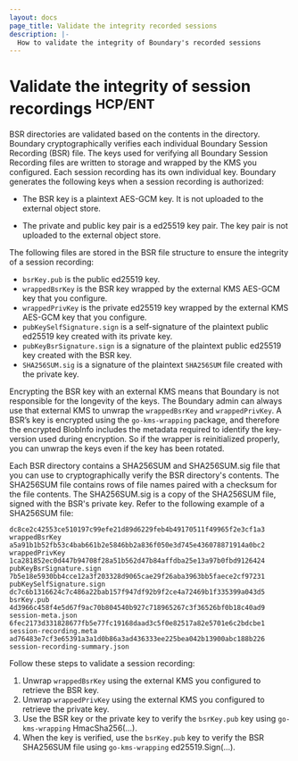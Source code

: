 ```yaml
---
layout: docs
page_title: Validate the integrity recorded sessions
description: |-
  How to validate the integrity of Boundary's recorded sessions
---
```


# Validate the integrity of session recordings <sup>HCP/ENT</sup>

BSR directories are validated based on the contents in the directory.
Boundary cryptographically verifies each individual Boundary Session Recording (BSR) file.
The keys used for verifying all Boundary Session Recording files are written to storage and wrapped by the KMS you configured.
Each session recording has its own individual key.
Boundary generates the following keys when a session recording is authorized:

-  The BSR key is a plaintext AES-GCM key.
It is not uploaded to the external object store.

- The private and public key pair is a ed25519 key pair.
The key pair is not uploaded to the external object store.

The following files are stored in the BSR file structure to ensure the integrity of a session recording:

- `bsrKey.pub` is the public ed25519 key.
- `wrappedBsrKey` is the BSR key wrapped by the external KMS AES-GCM key that you configure.
- `wrappedPrivKey` is the private ed25519 key wrapped by the external KMS AES-GCM key that you configure.
- `pubKeySelfSignature.sign` is a self-signature of the plaintext public ed25519 key created with its private key.
- `pubKeyBsrSignature.sign` is a signature of the plaintext public ed25519 key created with the BSR key.
- `SHA256SUM.sig` is a signature of the plaintext `SHA256SUM` file created with the private key.

Encrypting the BSR key with an external KMS means that Boundary is not responsible for the longevity of the keys.
The Boundary admin can always use that external KMS to unwrap the `wrappedBsrKey` and `wrappedPrivKey`.
A BSR’s key is encrypted using the `go-kms-wrapping` package, and therefore the encrypted BlobInfo includes the metadata required to identify the key-version used during encryption.
So if the wrapper is reinitialized properly, you can unwrap the keys even if the key has been rotated.

Each BSR directory contains a SHA256SUM and SHA256SUM.sig file that you can use to cryptographically verify the BSR directory's contents.
The SHA256SUM file contains rows of file names paired with a checksum for the file contents.
The SHA256SUM.sig is a copy of the SHA256SUM file, signed with the BSR's private key.
Refer to the following example of a SHA256SUM file:

   ```
   dc8ce2c42553ce510197c99efe21d89d6229feb4b49170511f49965f2e3cf1a3  wrappedBsrKey
   a5a91b1b52fb53c4bab661b2e5846bb2a836f050e3d745e436078871914a0bc2  wrappedPrivKey
   1ca281852ec0d447b94708f28a51b562d47b84affdba25e13a97b0fbd9126424  pubKeyBsrSignature.sign
   7b5e18e5930bb4cce12a3f203328d9065cae29f26aba3963bb5faece2cf97231  pubKeySelfSignature.sign
   dc7c6b1316624c7c486a22bab157f947df92b9f2ce4a72469b1f335399a043d5  bsrKey.pub
   4d3966c458f4e5d67f9ac70b804540b927c718965267c3f36526bf0b18c40ad9  session-meta.json
   6fec2173d331828677fb5e77fc19168daad3c5f0e82517a82e5701e6c2bdcbe1  session-recording.meta
   ad76483e7cf3e65391a3a1d0b86a3ad436333ee225bea042b13900abc188b226  session-recording-summary.json
   ```

Follow these steps to validate a session recording:

1. Unwrap `wrappedBsrKey` using the external KMS you configured to retrieve the BSR key.
2. Unwrap `wrappedPrivKey` using the external KMS you configured to retrieve the private key.
3. Use the BSR key or the private key to verify the `bsrKey.pub` key using `go-kms-wrapping` HmacSha256(...).
4. When the key is verified, use the `bsrKey.pub` key to verify the BSR SHA256SUM file using `go-kms-wrapping` ed25519.Sign(...).